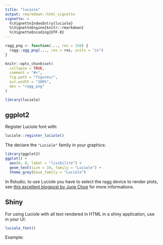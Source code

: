```yaml
---
title: "luciole"
output: rmarkdown::html_vignette
vignette: >
  %\VignetteIndexEntry{luciole}
  %\VignetteEngine{knitr::rmarkdown}
  %\VignetteEncoding{UTF-8}
---
```


```r
ragg_png <- function(..., res = 150) {
  ragg::agg_png(..., res = res, units = "in")
}

knitr::opts_chunk$set(
  collapse = TRUE,
  comment = "#>",
  fig.path = "figures/",
  out.width = "100%",
  dev = "ragg_png"
)
```

```r
library(luciole)
```


## ggplot2

Register Luciole font with:

```r
luciole::register_luciole()
```


The declare the `"Luciole"` family in your graphics:

```r
library(ggplot2)
ggplot() +
  aes(0, 0, label = "lisibilité") +
  geom_text(size = 10, family = "Luciole") + 
  theme_grey(base_family = "Luciole")
```


In Rstudio, to use Luciole you have to select the ragg device to render plots, see [this excellent blogpost by June Choe ](https://yjunechoe.github.io/posts/2021-06-24-setting-up-and-debugging-custom-fonts/) for more informations.


## Shiny

For using Luciole with all text rendered in HTML in a shiny application, use in your UI:

```r
luciole_font()
```

Example:

```r

```
